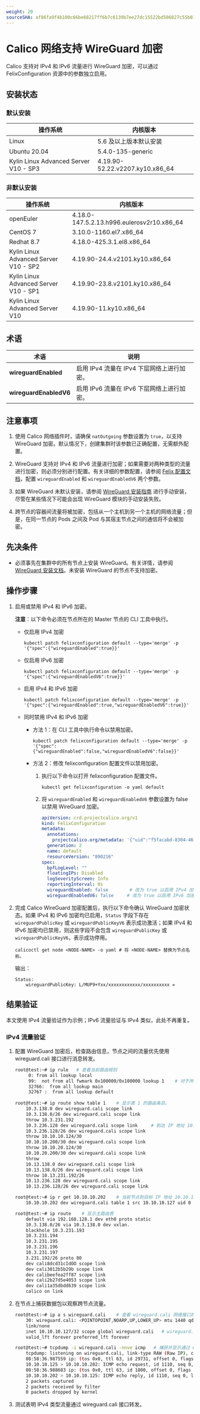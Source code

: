 ```yaml
---
weight: 20
sourceSHA: af86fa9f4b100c66be68217ff6b7c6139b7ee27dc15522bd506827c55b019521
---
```


# Calico 网络支持 WireGuard 加密

Calico 支持对 IPv4 和 IPv6 流量进行 WireGuard 加密，可以通过 FelixConfiguration 资源中的参数独立启用。

## 安装状态

### 默认安装

| 操作系统                      | 内核版本                             |
| ----------------------------- | ------------------------------------ |
| Linux                         | 5.6 及以上版本默认安装                |
| Ubuntu 20.04                  | 5.4.0-135-generic                    |
| Kylin Linux Advanced Server V10 - SP3 | 4.19.90-52.22.v2207.ky10.x86\_64 |

### 非默认安装

| 操作系统                      | 内核版本                                          |
| ----------------------------- | ------------------------------------------------- |
| openEuler                     | 4.18.0-147.5.2.13.h996.eulerosv2r10.x86\_64       |
| CentOS 7                      | 3.10.0-1160.el7.x86\_64                           |
| Redhat 8.7                    | 4.18.0-425.3.1.el8.x86\_64                        |
| Kylin Linux Advanced Server V10 - SP2 | 4.19.90-24.4.v2101.ky10.x86\_64                   |
| Kylin Linux Advanced Server V10 - SP1 | 4.19.90-23.8.v2101.ky10.x86\_64                   |
| Kylin Linux Advanced Server V10       | 4.19.90-11.ky10.x86\_64                           |

## 术语

| 术语                     | 说明                                                             |
| ------------------------ | --------------------------------------------------------------- |
| **wireguardEnabled**     | 启用 IPv4 流量在 IPv4 下层网络上进行加密。                      |
| **wireguardEnabledV6**   | 启用 IPv6 流量在 IPv6 下层网络上进行加密。                      |

## 注意事项

1. 使用 Calico 网络插件时，请确保 `natOutgoing` 参数设置为 `true`，以支持 WireGuard 加密。默认情况下，创建集群时该参数已正确配置，无需额外配置。

2. WireGuard 支持对 IPv4 和 IPv6 流量进行加密；如果需要对两种类型的流量进行加密，则必须分别进行配置。有关详细的参数配置，请参阅 [Felix 配置文档](https://docs.tigera.io/calico/latest/reference/resources/felixconfig#felix-configuration-definition)，配置 `wireguardEnabled` 和 `wireguardEnabledV6` 两个参数。

3. 如果 WireGuard 未默认安装，请参阅 [WireGuard 安装指南](https://www.wireguard.com/install/) 进行手动安装，尽管在某些情况下可能会出现 WireGuard 模块的手动安装失败。

4. 跨节点的容器间流量将被加密，包括从一个主机到另一个主机的网络流量；但是，在同一节点的 Pods 之间及 Pod 与其宿主节点之间的通信将不会被加密。

## 先决条件

- 必须事先在集群中的所有节点上安装 WireGuard。有关详情，请参阅 [WireGuard 安装文档](https://www.wireguard.com/install/)。未安装 WireGuard 的节点不支持加密。

## 操作步骤

1. 启用或禁用 IPv4 和 IPv6 加密。

   **注意**：以下命令必须在节点所在的 Master 节点的 CLI 工具中执行。

   - 仅启用 IPv4 加密

     ```
     kubectl patch felixconfiguration default --type='merge' -p '{"spec":{"wireguardEnabled":true}}'
     ```

   - 仅启用 IPv6 加密

     ```
     kubectl patch felixconfiguration default --type='merge' -p '{"spec":{"wireguardEnabledV6":true}}'
     ```

   - 启用 IPv4 和 IPv6 加密

     ```
     kubectl patch felixconfiguration default --type='merge' -p '{"spec":{"wireguardEnabled":true,"wireguardEnabledV6":true}}'
     ```

   - 同时禁用 IPv4 和 IPv6 加密

     - 方法 1：在 CLI 工具中执行命令以禁用加密。

       ```
       kubectl patch felixconfiguration default --type='merge' -p '{"spec":{"wireguardEnabled":false,"wireguardEnabledV6":false}}'
       ```

     - 方法 2：修改 felixconfiguration 配置文件以禁用加密。

       1. 执行以下命令以打开 felixconfiguration 配置文件。

          ```
          kubectl get felixconfiguration -o yaml default
          ```

       2. 将 `wireguardEnabled` 和 `wireguardEnabledV6` 参数设置为 false 以禁用 WireGuard 加密。

          ```yaml
          apiVersion: crd.projectcalico.org/v1
          kind: FelixConfiguration
          metadata:
            annotations:
              projectcalico.org/metadata: '{"uid":"f5facabd-8304-46d6-81c1-f1816235b487","creationTimestamp":"2024-08-06T03:46:51Z"}'
            generation: 2
            name: default
            resourceVersion: "890216"
          spec:
            bpfLogLevel: ""
            floatingIPs: Disabled
            logSeverityScreen: Info
            reportingInterval: 0s
            wireguardEnabled: false        # 改为 true 以启用 IPv4 加密
            wireguardEnabledV6: false     # 改为 true 以启用 IPv6 加密
          ```

2. 完成 Calico WireGuard 加密配置后，执行以下命令确认 WireGuard 加密状态。如果 IPv4 和 IPv6 加密均已启用，`Status` 字段下存在 `wireguardPublicKey` 或 `wireguardPublicKeyV6` 表示成功激活；如果 IPv4 和 IPv6 加密均已禁用，则这些字段不会包含 `wireguardPublicKey` 或 `wireguardPublicKeyV6`，表示成功停用。

   ```
   calicoctl get node <NODE-NAME> -o yaml # 将 <NODE-NAME> 替换为节点名称。
   ```

   输出：

   ```
   Status:
       wireguardPublicKey: L/MUP9+Yxx/xxxxxxxxxxxx/xxxxxxxxxx =
   ```

## 结果验证

本文使用 IPv4 流量验证作为示例；IPv6 流量验证与 IPv4 类似，此处不再重复。

### IPv4 流量验证

1. 配置 WireGuard 加密后，检查路由信息，节点之间的流量优先使用 wireguard.cali 接口进行消息转发。

   ```bash
   root@test:~# ip rule   # 查看当前路由规则
        0: from all lookup local
        99:  not from all fwmark 0x100000/0x100000 lookup 1    # 对于所有未标记为 0x100000 的数据包，使用路由表 1 进行路由查找
        32766:  from all lookup main
        32767 :  from all lookup default
    
   root@test:~# ip route show table 1    # 显示表 1 的路由条目。
       10.3.138.0 dev wireguard.cali scope link
       10.3.138.0/26 dev wireguard.cali scope link
       throw 10.3.231.192
       10.3.236.128 dev wireguard.cali scope link     # 到达 IP 地址 10.3.236.128 的流量将通过 wireguard.cali 接口发送
       10.3.236.128/26 dev wireguard.cali scope link
       throw 10.10.10.124/30
       10.10.10.200/30 dev wireguard.cali scope link
       throw 10.10.20.124/30
       10.10.20.200/30 dev wireguard.cali scope link
       throw
       10.13.138.0 dev wireguard.cali scope link
       10.13.138.0/26 dev wireguard.cali scope link
       throw 10.13.231.192/26
       10.13.236.128 dev wireguard.cali scope link
       10.13.236.128/26 dev wireguard.cali scope link

   root@test:~# ip r get 10.10.10.202    # 当前节点到目标 IP 地址 10.10.10.202 的路由路径
       10.10.10.202 dev wireguard.cali table 1 src 10.10.10.127 uid 0  cache   # 当从当前节点访问目标 IP 地址 10.10.10.202 时，数据包将通过 wireguard.cali 接口发送，使用路由表 1，源地址将设置为 10.10.10.127

   root@test:~# ip route    # 显示主路由表
       default via 192.168.128.1 dev eth0 proto static
       10.3.138.0/26 via 10.3.138.0 dev vxlan.
       blackhole 10.3.231.193
       10.3.231.194
       10.3.231.195
       10.3.231.196
       10.3.231.197
       3.231.192/26 proto 80
       dev cali8dcd31cIdOO scope link
       dev cali3012b5b29b scope link
       dev calibeefea2ff87 scope link
       dev cali2b27d5e4053 scope link
       dev cali1a35dbdd639 scope link
       calico on link
   ```

2. 在节点上捕获数据包以观察跨节点流量。

   ```bash
   root@test:~# ip a s wireguard.cali    # 查看 wireguard.cali 网络接口的详细信息
       30: wireguard.cali: <POINTOPOINT,NOARP,UP,LOWER_UP> mtu 1440 qdisc noqueue state UNKNOWN group default qlen 1000
       link/none
       inet 10.10.10.127/32 scope global wireguard.cali   # wireguard.cali 接口分配的 IP 地址为 10.10.10.127
       valid_lft forever preferred_lft forever

   root@test:~# tcpdump -i wireguard.cali -nnve icmp   # 捕获并显示通过 wireguard.cali 的 ICMP 数据包
       tcpdump: listening on wireguard.cali, link-type RAW (Raw IP), capture size 262144 bytes
       08:58:36.987559 ip: (tos 0x0, ttl 63, id 29731, offset 0, flags [DF], proto ICMP (1), length 84)
       10.10.10.125 > 10.10.10.202: ICMP echo request, id 1110, seq 0, length 64
       08:58:36.988683 ip: (tos 0x0, ttl 63, id 1800, offset 0, flags [none], proto ICMP (1), length 84)
       10.10.10.202 > 10.10.10.125: ICMP echo reply, id 1110, seq 0, length 64
       2 packets captured
       2 packets received by filter
       0 packets dropped by kernel
   ```

3. 测试表明 IPv4 类型流量通过 wireguard.cali 接口转发。
